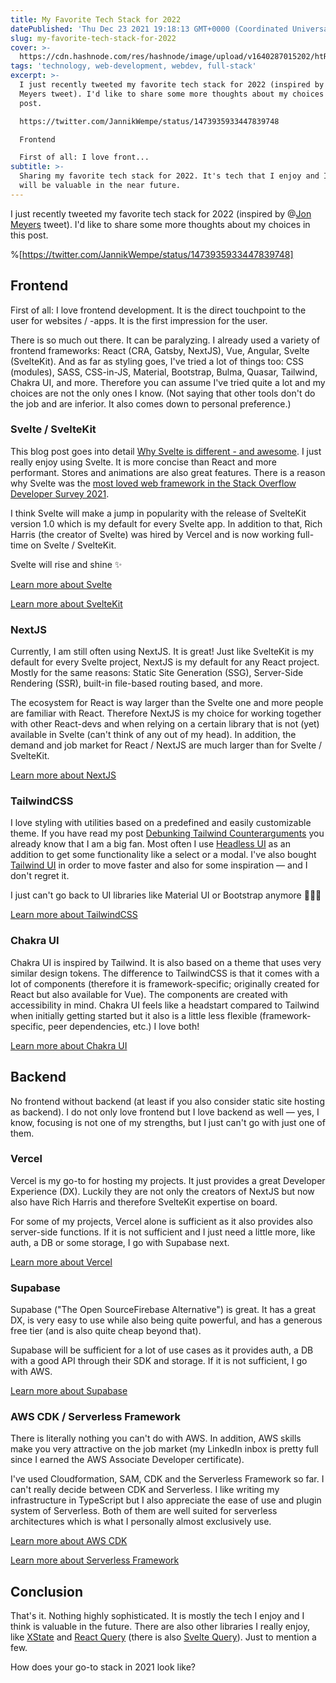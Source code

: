 ```yaml
---
title: My Favorite Tech Stack for 2022
datePublished: 'Thu Dec 23 2021 19:18:13 GMT+0000 (Coordinated Universal Time)'
slug: my-favorite-tech-stack-for-2022
cover: >-
  https://cdn.hashnode.com/res/hashnode/image/upload/v1640287015202/htRMAs7k4.png
tags: 'technology, web-development, webdev, full-stack'
excerpt: >-
  I just recently tweeted my favorite tech stack for 2022 (inspired by Jon
  Meyers tweet). I'd like to share some more thoughts about my choices in this
  post.

  https://twitter.com/JannikWempe/status/1473935933447839748

  Frontend

  First of all: I love front...
subtitle: >-
  Sharing my favorite tech stack for 2022. It's tech that I enjoy and I think
  will be valuable in the near future.
---
```



I just recently tweeted my favorite tech stack for 2022 (inspired by @[Jon Meyers](@dijonmusters) tweet). I'd like to share some more thoughts about my choices in this post.

%[https://twitter.com/JannikWempe/status/1473935933447839748]

## Frontend

First of all: I love frontend development. It is the direct touchpoint to the user for websites / -apps. It is the first impression for the user.

There is so much out there. It can be paralyzing. I already used a variety of frontend frameworks: React (CRA, Gatsby, NextJS), Vue, Angular, Svelte (SvelteKit). And as far as styling goes, I've tried a lot of things too: CSS (modules), SASS, CSS-in-JS, Material, Bootstrap, Bulma, Quasar, Tailwind, Chakra UI, and more. Therefore you can assume I've tried quite a lot and my choices are not the only ones I know. (Not saying that other tools don't do the job and are inferior. It also comes down to personal preference.)

### Svelte / SvelteKit

This blog post goes into detail [Why Svelte is different - and awesome](https://blog.jannikwempe.com/why-svelte-is-different-and-awesome). I just really enjoy using Svelte. It is more concise than React and more performant. Stores and animations are also great features. There is a reason why Svelte was the [most loved web framework in the Stack Overflow Developer Survey 2021](https://insights.stackoverflow.com/survey/2021#section-most-loved-dreaded-and-wanted-web-frameworks).

I think Svelte will make a jump in popularity with the release of SvelteKit version 1.0 which is my default for every Svelte app. In addition to that, Rich Harris (the creator of Svelte) was hired by Vercel and is now working full-time on Svelte / SvelteKit. 

Svelte will rise and shine ✨

[Learn more about Svelte](https://svelte.dev/)

[Learn more about SvelteKit](https://kit.svelte.dev/)

### NextJS

Currently, I am still often using NextJS. It is great! Just like SvelteKit is my default for every Svelte project, NextJS is my default for any React project. Mostly for the same reasons: Static Site Generation (SSG), Server-Side Rendering (SSR), built-in file-based routing based, and more. 

The ecosystem for React is way larger than the Svelte one and more people are familiar with React. Therefore NextJS is my choice for working together with other React-devs and when relying on a certain library that is not (yet) available in Svelte (can't think of any out of my head). In addition, the demand and job market for React / NextJS are much larger than for Svelte / SvelteKit.

[Learn more about NextJS](https://nextjs.org/)

### TailwindCSS

I love styling with utilities based on a predefined and easily customizable theme. If you have read my post [Debunking Tailwind Counterarguments](https://blog.jannikwempe.com/debunking-tailwind-counterarguments) you already know that I am a big fan. Most often I use [Headless UI](https://headlessui.dev/) as an addition to get some functionality like a select or a modal. I've also bought [Tailwind UI](https://tailwindui.com/) in order to move faster and also for some inspiration — and I don't regret it.

I just can't go back to UI libraries like Material UI or Bootstrap anymore 🤷🏼‍♂️

[Learn more about TailwindCSS](https://tailwindcss.com/)

### Chakra UI

Chakra UI is inspired by Tailwind. It is also based on a theme that uses very similar design tokens. The difference to TailwindCSS is that it comes with a lot of components (therefore it is framework-specific; originally created for React but also available for Vue). The components are created with accessibility in mind. Chakra UI feels like a headstart compared to Tailwind when initially getting started but it also is a little less flexible (framework-specific, peer dependencies, etc.) I love both!

[Learn more about Chakra UI](https://chakra-ui.com/)

## Backend

No frontend without backend (at least if you also consider static site hosting as backend). I do not only love frontend but I love backend as well — yes, I know, focusing is not one of my strengths, but I just can't go with just one of them. 

### Vercel

Vercel is my go-to for hosting my projects. It just provides a great Developer Experience (DX). Luckily they are not only the creators of NextJS but now also have Rich Harris and therefore SvelteKit expertise on board.

For some of my projects, Vercel alone is sufficient as it also provides also server-side functions. If it is not sufficient and I just need a little more, like auth, a DB or some storage, I go with Supabase next.

[Learn more about Vercel](https://vercel.com)

### Supabase

Supabase ("The Open SourceFirebase Alternative") is great. It has a great DX, is very easy to use while also being quite powerful, and has a generous free tier (and is also quite cheap beyond that).

Supabase will be sufficient for a lot of use cases as it provides auth, a DB with a good API through their SDK and storage. If it is not sufficient, I go with AWS.

[Learn more about Supabase](https://supabase.com/)

### AWS CDK / Serverless Framework

There is literally nothing you can't do with AWS. In addition, AWS skills make you very attractive on the job market (my LinkedIn inbox is pretty full since I earned the AWS Associate Developer certificate).

I've used Cloudformation, SAM, CDK and the Serverless Framework so far. I can't really decide between CDK and Serverless. I like writing my infrastructure in TypeScript but I also appreciate the ease of use and plugin system of Serverless. Both of them are well suited for serverless architectures which is what I personally almost exclusively use.

[Learn more about AWS CDK](https://aws.amazon.com/cdk/)

[Learn more about Serverless Framework](https://www.serverless.com/)

## Conclusion

That's it. Nothing highly sophisticated. It is mostly the tech I enjoy and I think is valuable in the future. There are also other libraries I really enjoy, like [XState](https://xstate.js.org/) and [React Query](https://react-query.tanstack.com/) (there is also [Svelte Query](https://sveltequery.vercel.app/)). Just to mention a few.

How does your go-to stack in 2021 look like?
